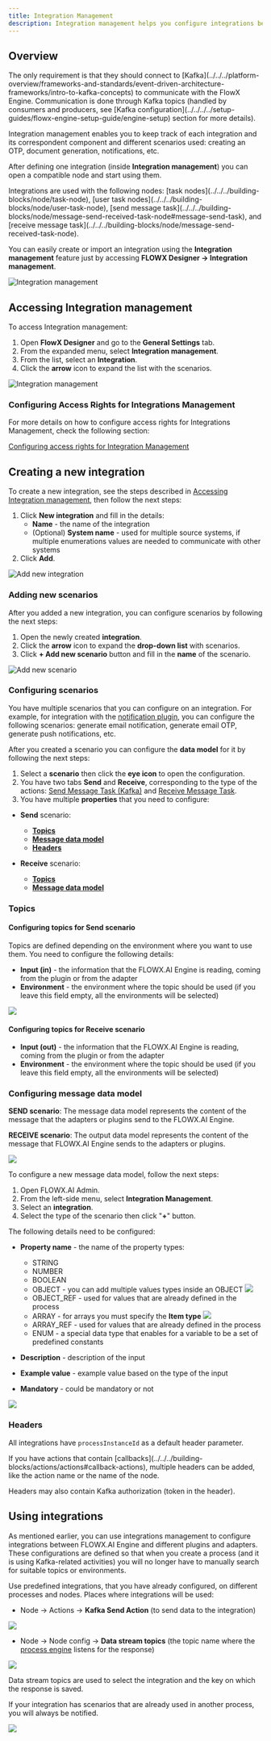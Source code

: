 ```yaml
---
title: Integration Management
description: Integration management helps you configure integrations between the following components, FlowX Engine, plugins or different adapters.
---
```


## Overview

<Check>
 The only requirement is that they should connect to [Kafka](../../../platform-overview/frameworks-and-standards/event-driven-architecture-frameworks/intro-to-kafka-concepts) to communicate with the FlowX Engine.  Communication is done through Kafka topics (handled by consumers and producers, see [Kafka configuration](../../../../setup-guides/flowx-engine-setup-guide/engine-setup) section for more details).
</Check>

Integration management enables you to keep track of each integration and its correspondent component and different scenarios used: creating an OTP, document generation, notifications, etc.

After defining one integration (inside **Integration management**) you can open a compatible node and start using them.

<Info>
Integrations are used with the following nodes: [task nodes](../../../building-blocks/node/task-node), [user task nodes](../../../building-blocks/node/user-task-node), [send message task](../../../building-blocks/node/message-send-received-task-node#message-send-task), and [receive message task](../../../building-blocks/node/message-send-received-task-node).
</Info>

You can easily create or import an integration using the **Integration management** feature just by accessing **FLOWX Designer → Integration management**.

![Integration management](https://s3.eu-west-1.amazonaws.com/docx.flowx.ai/platform-deep-dive/integrations.png)

## Accessing Integration management

To access Integration management:

1. Open **FlowX Designer** and go to the **General Settings** tab.
2. From the expanded menu, select **Integration management**.
3. From the list, select an **Integration**.
4. Click the **arrow** icon to expand the list with the scenarios.

![Integration management](https://s3.eu-west-1.amazonaws.com/docx.flowx.ai/platform-deep-dive/accessing_integration_mngmnt.gif)

### Configuring Access Rights for Integrations Management

For more details on how to configure access rights for Integrations Management, check the following section:

[Configuring access rights for Integration Management](./configuring-access-rights-for-intgr-mngmnt)


## Creating a new integration

To create a new integration, see the steps described in [Accessing Integration management](./#accessing-integration-management), then follow the next steps:

1. Click **New integration** and fill in the details:
   * **Name** - the name of the integration
   * (Optional) **System name** - used for multiple source systems, if multiple enumerations values are needed to communicate with other systems
2. Click **Add**.

<div class="image-scaled">

![Add new integration](https://s3.eu-west-1.amazonaws.com/docx.flowx.ai/platform-deep-dive/%20add_new_integration.png)

</div>

### Adding new scenarios

After you added a new integration, you can configure scenarios by following the next steps:

1. Open the newly created **integration**.
2. Click the **arrow** icon to expand the **drop-down list** with scenarios.
3. Click **+ Add new scenario** button and fill in the **name** of the scenario.


![Add new scenario](https://s3.eu-west-1.amazonaws.com/docx.flowx.ai/platform-deep-dive/add_new_scenario.png)

### Configuring scenarios

You have multiple scenarios that you can configure on an integration. For example, for integration with the [notification plugin](../../plugins/custom-plugins/notifications-plugin/notifications-plugin-overview), you can configure the following scenarios: generate email notification, generate email OTP, generate push notifications, etc.

After you created a scenario you can configure the **data model** for it by following the next steps:

1. Select a **scenario** then click the **eye icon** to open the configuration.
2. You have two tabs **Send** and **Receive**, corresponding to the type of the actions: [Send Message Task (Kafka)](../../../building-blocks/node/message-send-received-task-node#send-message-task) and [Receive Message Task](../../../building-blocks/node/message-send-received-task-node#receive-message-task).
3. You have multiple **properties** that you need to configure:

* **Send** scenario:
  * [**Topics** ](#configuring-topics-for-send-scenario)
  * [**Message data model**](#configuring-message-data-model)
  * [**Headers**](#headers)

* **Receive** scenario:

  * [**Topics** ](#configuring-topics-for-receive-scenario)
  * [**Message data model**](#configuring-message-data-model)


### Topics

#### Configuring topics for Send scenario

Topics are defined depending on the environment where you want to use them. You need to configure the following details:

* **Input (in)** - the information that the FLOWX.AI Engine is reading, coming from the plugin or from the adapter
* **Environment** - the environment where the topic should be used (if you leave this field empty, all the environments will be selected)

<div class="image-scaled">

![](https://s3.eu-west-1.amazonaws.com/docx.flowx.ai/platform-deep-dive/add_send_topics.png)

</div>

#### Configuring topics for Receive scenario

* **Input (out)** - the information that the FLOWX.AI Engine is reading, coming from the plugin or from the adapter
* **Environment** - the environment where the topic should be used (if you leave this field empty, all the environments will be selected)

### Configuring message data model

**SEND scenario**: The message data model represents the content of the message that the adapters or plugins send to the FLOWX.AI Engine.

**RECEIVE scenario**: The output data model represents the content of the message that FLOWX.AI Engine sends to the adapters or plugins.

![](https://s3.eu-west-1.amazonaws.com/docx.flowx.ai/platform-deep-dive/send_message_dat_model.png)

To configure a new message data model, follow the next steps:

1. Open FLOWX.AI Admin.
2. From the left-side menu, select **Integration Management**.
3. Select an **integration**.
4. Select the type of the scenario then click "**+**" button.

The following details need to be configured:

* **Property name** - the name of the property types:
  * STRING
  * NUMBER
  * BOOLEAN
  * OBJECT - you can add multiple values types inside an OBJECT
![](https://s3.eu-west-1.amazonaws.com/docx.flowx.ai/platform-deep-dive/intgr_object.png) 
  * OBJECT_REF - used for values that are already defined in the process
  * ARRAY - for arrays you must specify the **Item type**
![](https://s3.eu-west-1.amazonaws.com/docx.flowx.ai/platform-deep-dive/input_model_item_type.png)
  * ARRAY_REF - used for values that are already defined in the process
  * ENUM - a special data type that enables for a variable to be a set of predefined constants

* **Description** - description of the input
* **Example value** - example value based on the type of the input
* **Mandatory** - could be mandatory or not


<Frame>

![](https://s3.eu-west-1.amazonaws.com/docx.flowx.ai/platform-deep-dive/input_properties_attributes.png)

</Frame>


### Headers

All integrations have `processInstanceId` as a default header parameter.

<Info>
If you have actions that contain [callbacks](../../../building-blocks/actions/actions#callback-actions), multiple headers can be added, like the action name or the name of the node.
</Info>

Headers may also contain Kafka authorization (token in the header).

## Using integrations

As mentioned earlier, you can use integrations management to configure integrations between FLOWX.AI Engine and different plugins and adapters. These configurations are defined so that when you create a process (and it is using Kafka-related activities) you will no longer have to manually search for suitable topics or environments.&#x20;

Use predefined integrations, that you have already configured, on different processes and nodes. Places where integrations will be used:

* Node → Actions → **Kafka Send Action** (to send data to the integration)

![](https://s3.eu-west-1.amazonaws.com/docx.flowx.ai/platform-deep-dive/using_integrations.gif)

* Node → Node config → **Data stream topics** (the topic name where the [process engine](/4.0/setup-guides/flowx-engine-setup-guide) listens for the response)

![](https://s3.eu-west-1.amazonaws.com/docx.flowx.ai/platform-deep-dive/integrations_node_config.png)

<Info>
Data stream topics are used to select the integration and the key on which the response is saved.
</Info>

If your integration has scenarios that are already used in another process, you will always be notified.

![](https://s3.eu-west-1.amazonaws.com/docx.flowx.ai/platform-deep-dive/integrations_in_use.png)